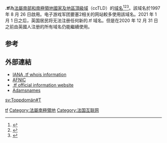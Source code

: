 {{noteTA
|1=zh-cn:国家和地区顶级域;zh-hk:國家及地區頂級域;zh-tw:國碼頂級網域名稱;
|2=zh-cn:顶级域;zh-hk:頂級域;zh-tw:頂級網域;}}
{{Infobox Top level domain
|name=.tf
|background=#CCF
|introduced=1997
|type=[[国家顶级域名|国家顶级域名]]
|status=有效
|registry=[[AFNIC|AFNIC]]
|sponsor=[[AFNIC|AFNIC]]
|intendeduse={{ATF}}
|actualuse=The .tf domain-name has popular usage for sites related to the game ''[[Team_Fortress|Team Fortress]]'' and its sequel, ''[[Team_Fortress_2|Team Fortress 2]]''. Many of these sites are commonly used for marketing of virtual goods originating from ''[[Team_Fortress_2|Team Fortress 2]]'' and, by extension, the [[Steam_(software)#Storefront_features|Steam Community Market]]. Otherwise, rarely used except for free, redirected third-level domains.
|restrictions=
|structure=Registrations are made at second level; an unofficial service makes free, redirected domains available at third level
|document=[http://www.icann.org/minutes/resolutions-25may04.htm ICANN redelegation resolution]
|disputepolicy=
|website=[http://www.nic.tf/ nic.tf]
|dnssec=yes
}}
'''.tf'''為[[法屬南部和南極領地|法屬南部和南極領地]][[國家及地區頂級域|國家及地區頂級域]]（ccTLD）的[[域名|域名]]<ref>{{Cite book|title=常用电脑词语速查手册|last=何弘主编|first=|publisher=西安：西安出版社|year=2000|isbn=7-80594-644-2|location=|pages=201-202}}</ref><ref>{{Cite book|title=英德汉广播电视技术词典|last=（德）赫伯特·蒂尔曼（Herbert Tillmann）编；梁瑛等译|first=|publisher=北京：中国广播电视出版社|year=2002|isbn=7-5043-3793-5|location=|pages=440-442}}</ref><ref>{{Cite book|title=大学计算机基础|last=刘丕娥主编|first=|publisher=哈尔滨：哈尔滨工业大学出版社|year=2010|isbn=978-7-5603-3056-3|location=|pages=342-345}}</ref>。該域名於1997 年 8 月 26 日啟用。电子游戏军团要塞2相关的网站較多使用該域名。2021 年 1 月 1 日之后，英国居民将无法注册任何新的.tf 域名。但是在2020 年 12 月 31 日之前由英國人注册的所有域名仍能繼續使用。

== 参考 ==
{{reflist}}

== 外部連結 ==
* [http://www.iana.org/root-whois/tf.htm IANA .tf whois information]{{Wayback|url=http://www.iana.org/root-whois/tf.htm |date=20060629084825 }}
* [http://www.afnic.fr/ AFNIC]{{Wayback|url=http://www.afnic.fr/ |date=20060430000229 }}
* [https://web.archive.org/web/20051210015845/http://www.nic.tf/ .tf official information website]
* [http://www.adamsnames.tc/ Adamsnames]{{Wayback|url=http://www.adamsnames.tc/ |date=20181127195903 }}

{{Internet-stub}}

{{CcTLD}}

[[Category:國家及地區頂級域|tf]]
[[Category:法屬南極領地|Category:法屬南極領地]]
[[Category:法国互联网|Category:法国互联网]]

[[sv:Toppdomän#T|sv:Toppdomän#T]]